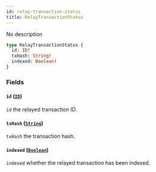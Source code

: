 ```yaml
---
id: relay-transaction-status
title: RelayTransactionStatus
---
```



No description

```graphql
type RelayTransactionStatus {
  id: ID!
  txHash: String!
  indexed: Boolean!
}
```


### Fields

#### `id` ([`ID`](/reference/scalars/id))

`id` the relayed transaction ID.


#### `txHash` ([`String`](/reference/scalars/string))

`txHash` the transaction hash.


#### `indexed` ([`Boolean`](/reference/scalars/boolean))

`indexed` whether the relayed transaction has been indexed.





